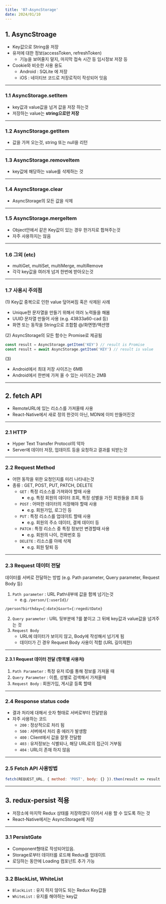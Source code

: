 ```yaml
---
title: '07-AsyncStorage'
date: 2024/01/10
---
```


## 1. AsyncStroage

- Key값으로 String을 저장
- 유저에 대한 정보(accessToken, refreshToken)
  - 기능을 보여줄지 말지, 마지막 접속 시간 등 임시정보 저장 등
- Cookie와 비슷한 사용 용도
  - Android : SQLite 에 저장
  - iOS : 네이티브 코드로 저장로직이 작성되어 잇음

---

### 1.1 AsyncStorage.setItem

- key값과 value값을 넘겨 값을 저장 하는것
- 저장하는 value는 **string으로만 저장**

---

### 1.2 AsyncStorage.getItem

- 값을 가져 오는것, string 또는 null을 리턴

---

### 1.3 AsyncStorage.removeItem

- key값에 해당하는 value를 삭제하는 것

---

### 1.4 AsyncStorage.clear

- AsyncStorage의 모든 값을 삭제

---

### 1.5 AsyncStorage.mergeItem

- Object안에서 같은 Key값이 있는 경우 한가지로 합쳐주는것
- 자주 사용하지는 않음

---

### 1.6 그외 (etc)

- multiGet, multiSet, multiMerge, multiRemove
- 각각 key값을 여러개 넘겨 한번에 받아오는것

---

### 1.7 사용시 주의점

(1) Key값 중복으로 인한 value 덮어써짐 혹은 삭제된 사례

- Unique한 문자열을 만들기 위해서 여러 노력들을 해봄
- UUID 문자열 만들어 사용 (e.g. 43833a60-cad 등)
- 화면 또는 동작을 String으로 조합함 @/화면명/액션명

(2) AsyncStorage의 모든 함수는 Promise로 제공됨

```js
const result = AsyncStorage.getItem('KEY') // result is Promise
const result = await AsyncStorage.getItem('KEY') // result is value
```

(3)

- Android에서 최대 저장 사이즈는 6MB
- Android에서 한번에 가져 올 수 있는 사이즈는 2MB

---

## 2. fetch API

- RemoteURL에 있는 리소스를 가져올때 사용
- React-Native에서 새로 정의 한것이 아닌, MDN에 이미 만들어진것

---

### 2.1 HTTP

- Hyper Text Transfer Protocol의 약자
- Server에 데이터 저장, 업데이트 등을 요청하고 결과를 되받는것

---

### 2.2 Request Method

- 어떤 동작을 위한 요청인지를 미리 나타내는것
- 종류 : GET, POST, PUT, PATCH, DELETE
  - `GET` : 특정 리소스를 가져와야 할때 사용
    - e.g. 특정 회원의 데이터 조회, 특정 성별을 가진 회원들을 조회 등
  - `POST` : 어떠한 데이터의 저장해야 할때 사용
    - e.g. 회원가입, 로그인 등
  - `PUT` : 특정 리소스를 업데이트 할때 사용
    - e.g. 회원의 주소 데이터, 결제 데이터 등
  - `PATCH` : 특정 리소스 중 특정 정보만 변경할때 사용
    - e.g. 회원의 나이, 전화번호 등
  - `DELETE` : 리소스를 아에 삭제
    - e.g. 회원 탈퇴 등

---

### 2.3 Request 데이터 전달

데이터를 서버로 전달하는 방법 (e.g. Path parameter, Query parameter, Request Body 등)

1. `Path parameter` : URL Path내부에 값을 함께 넘기는것
   - e.g. `/person/{:userId}/`

```
/person?birthday={:date}&sort={:regeditDate}
```

2. `Query parameter` : URL 뒷부분에 ?를 붙이고 그 뒤에 key값과 value값을 넘겨주는 것
3. `Request Body`
   - URL에 데이터가 보이지 않고, Body에 작성해서 넘기게 됨
   - 데이터가 긴 경우 Request Body 사용이 적합 (URL 길이제한)

---

#### 2.3.1 Request 데이터 전달 (항목별 사용처)

1. `Path Parameter` : 특정 유저 ID를 통해 정보를 가져올 때
2. `Query Parameter` : 이름, 성별로 검색해서 가져올때
3. `Request Body` : 회원가입, 게시글 등록 할때

---

### 2.4 Response status code

- 결과 처리에 대해서 숫자 형태로 서버로부터 전달받음
- 자주 사용하는 코드
  - `200` : 정상적으로 처리 됨
  - `500` : 서버에서 처리 중 에러가 발생함
  - `400` : Client에서 값을 잘못 전달함
  - `403` : 유저정보는 식별되나, 해당 URL로의 접근이 거부됨
  - `404` : URL이 존재 하지 않음

---

### 2.5 Fetch API 사용방법

```js
fetch(REQUEST_URL, { method: 'POST', body: {} }).then(result => result.json())
```

---

## 3. redux-persist 적용

- 저장소에 마지막 Redux 상태를 저장하였다 이어서 사용 할 수 있도록 하는 것
- React-Native에서는 AsyncStorage에 저장

---

### 3.1 PersistGate

- Component형태로 작성되어있음.
- Storage로부터 데이터를 로드해 Redux를 업데이트
- 로딩하는 동안에 Loading 컴포넌트 추가 가능

---

### 3.2 BlackList, WhiteList

- `BlackList` : 유지 하지 않아도 되는 Redux Key값들
- `WhiteList` : 유지를 해야하는 key값
